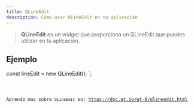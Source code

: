 ```yaml
---
title: QLineEdit
description: Cómo usar QLineEdit en tu aplicación
---
```



> **QLineEdit** es un widget que proporciona un QLineEdit que puedes utilizar en tu aplicación.

## Ejemplo


const lineEdit = new QLineEdit();
`;

<Code code={qLineEditExample} title='example_lineEdit.ts' lang='ts' />

Aprende mas sobre `QLineEdit` en: https://doc.qt.io/qt-6/qlineedit.html
